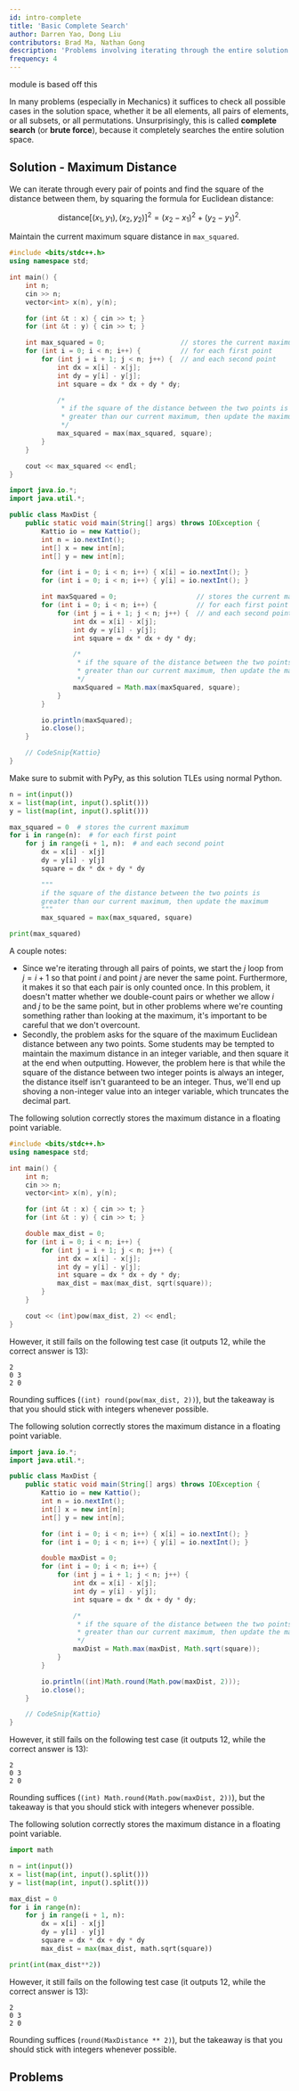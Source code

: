 ```yaml
---
id: intro-complete
title: 'Basic Complete Search'
author: Darren Yao, Dong Liu
contributors: Brad Ma, Nathan Gong
description: 'Problems involving iterating through the entire solution space.'
frequency: 4
---
```


<Resources>
	<Resource source="IUSACO" title="6 - Complete Search">
		module is based off this
	</Resource>
</Resources>

<br />

In many problems (especially in Mechanics) it suffices to check all possible cases
in the solution space, whether it be all elements, all pairs of elements, or all
subsets, or all permutations. Unsurprisingly, this is called **complete search**
(or **brute force**), because it completely searches the entire solution space.

<FocusProblem problem="sample" />

## Solution - Maximum Distance

We can iterate through every pair of points and find the square of the distance
between them, by squaring the formula for Euclidean distance:

$$
\text{distance}[(x_1,y_1),(x_2,y_2)]^2 = (x_2-x_1)^2 + (y_2-y_1)^2.
$$

Maintain the current maximum square distance in `max_squared`.

<LanguageSection>
<CPPSection>

```cpp
#include <bits/stdc++.h>
using namespace std;

int main() {
	int n;
	cin >> n;
	vector<int> x(n), y(n);

	for (int &t : x) { cin >> t; }
	for (int &t : y) { cin >> t; }

	int max_squared = 0;                   // stores the current maximum
	for (int i = 0; i < n; i++) {          // for each first point
		for (int j = i + 1; j < n; j++) {  // and each second point
			int dx = x[i] - x[j];
			int dy = y[i] - y[j];
			int square = dx * dx + dy * dy;

			/*
			 * if the square of the distance between the two points is
			 * greater than our current maximum, then update the maximum
			 */
			max_squared = max(max_squared, square);
		}
	}

	cout << max_squared << endl;
}
```

</CPPSection>
<JavaSection>

```java
import java.io.*;
import java.util.*;

public class MaxDist {
	public static void main(String[] args) throws IOException {
		Kattio io = new Kattio();
		int n = io.nextInt();
		int[] x = new int[n];
		int[] y = new int[n];

		for (int i = 0; i < n; i++) { x[i] = io.nextInt(); }
		for (int i = 0; i < n; i++) { y[i] = io.nextInt(); }

		int maxSquared = 0;                    // stores the current maximum
		for (int i = 0; i < n; i++) {          // for each first point
			for (int j = i + 1; j < n; j++) {  // and each second point
				int dx = x[i] - x[j];
				int dy = y[i] - y[j];
				int square = dx * dx + dy * dy;

				/*
				 * if the square of the distance between the two points is
				 * greater than our current maximum, then update the maximum
				 */
				maxSquared = Math.max(maxSquared, square);
			}
		}

		io.println(maxSquared);
		io.close();
	}

	// CodeSnip{Kattio}
}
```

</JavaSection>
<PySection>

<Warning>

Make sure to submit with PyPy, as this solution TLEs using normal Python.

</Warning>

```py
n = int(input())
x = list(map(int, input().split()))
y = list(map(int, input().split()))

max_squared = 0  # stores the current maximum
for i in range(n):  # for each first point
	for j in range(i + 1, n):  # and each second point
		dx = x[i] - x[j]
		dy = y[i] - y[j]
		square = dx * dx + dy * dy

		"""
		if the square of the distance between the two points is
		greater than our current maximum, then update the maximum
		"""
		max_squared = max(max_squared, square)

print(max_squared)
```

</PySection>
</LanguageSection>

A couple notes:

- Since we're iterating through all pairs of points, we start the $j$ loop from
  $j = i+1$ so that point $i$ and point $j$ are never the same point.
  Furthermore, it makes it so that each pair is only counted once. In this
  problem, it doesn't matter whether we double-count pairs or whether we allow
  $i$ and $j$ to be the same point, but in other problems where we're counting
  something rather than looking at the maximum, it's important to be careful
  that we don't overcount.
- Secondly, the problem asks for the square of the maximum Euclidean distance
  between any two points. Some students may be tempted to maintain the maximum
  distance in an integer variable, and then square it at the end when
  outputting. However, the problem here is that while the square of the distance
  between two integer points is always an integer, the distance itself isn't
  guaranteed to be an integer. Thus, we'll end up shoving a non-integer value
  into an integer variable, which truncates the decimal part.

<LanguageSection>
<CPPSection>

The following solution correctly stores the maximum distance in a floating point
variable.

```cpp
#include <bits/stdc++.h>
using namespace std;

int main() {
	int n;
	cin >> n;
	vector<int> x(n), y(n);

	for (int &t : x) { cin >> t; }
	for (int &t : y) { cin >> t; }

	double max_dist = 0;
	for (int i = 0; i < n; i++) {
		for (int j = i + 1; j < n; j++) {
			int dx = x[i] - x[j];
			int dy = y[i] - y[j];
			int square = dx * dx + dy * dy;
			max_dist = max(max_dist, sqrt(square));
		}
	}

	cout << (int)pow(max_dist, 2) << endl;
}
```

However, it still fails on the following test case
(it outputs 12, while the correct answer is 13):

```
2
0 3
2 0
```

Rounding suffices (`(int) round(pow(max_dist, 2))`), but the takeaway is that you
should stick with integers whenever possible.

</CPPSection>
<JavaSection>

The following solution correctly stores the maximum distance in a floating point
variable.

```java
import java.io.*;
import java.util.*;

public class MaxDist {
	public static void main(String[] args) throws IOException {
		Kattio io = new Kattio();
		int n = io.nextInt();
		int[] x = new int[n];
		int[] y = new int[n];

		for (int i = 0; i < n; i++) { x[i] = io.nextInt(); }
		for (int i = 0; i < n; i++) { y[i] = io.nextInt(); }

		double maxDist = 0;
		for (int i = 0; i < n; i++) {
			for (int j = i + 1; j < n; j++) {
				int dx = x[i] - x[j];
				int dy = y[i] - y[j];
				int square = dx * dx + dy * dy;

				/*
				 * if the square of the distance between the two points is
				 * greater than our current maximum, then update the maximum
				 */
				maxDist = Math.max(maxDist, Math.sqrt(square));
			}
		}

		io.println((int)Math.round(Math.pow(maxDist, 2)));
		io.close();
	}

	// CodeSnip{Kattio}
}
```

However, it still fails on the following test case
(it outputs 12, while the correct answer is 13):

```
2
0 3
2 0
```

Rounding suffices (`(int) Math.round(Math.pow(maxDist, 2))`), but the takeaway is that you
should stick with integers whenever possible.

</JavaSection>
<PySection>

The following solution correctly stores the maximum distance in a floating point
variable.

```py
import math

n = int(input())
x = list(map(int, input().split()))
y = list(map(int, input().split()))

max_dist = 0
for i in range(n):
	for j in range(i + 1, n):
		dx = x[i] - x[j]
		dy = y[i] - y[j]
		square = dx * dx + dy * dy
		max_dist = max(max_dist, math.sqrt(square))

print(int(max_dist**2))
```

However, it still fails on the following test case
(it outputs 12, while the correct answer is 13):

```
2
0 3
2 0
```

Rounding suffices (`round(MaxDistance ** 2)`), but the takeaway is that you
should stick with integers whenever possible.

</PySection>

</LanguageSection>

## Problems

<Problems problems="probs" hideSuggestProblemButton />

